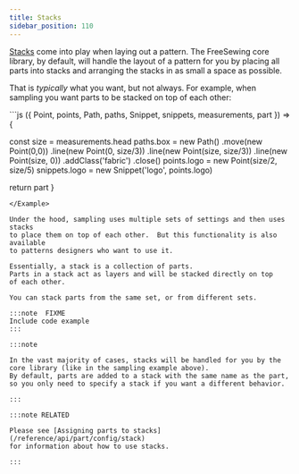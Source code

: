 ```yaml
---
title: Stacks
sidebar_position: 110
---
```


[Stacks](/reference/api/stack) come into play when laying out a pattern.
The FreeSewing core library, by default, will handle the layout of a pattern
for you by placing all parts into stacks and arranging the stacks in as
small a space as possible.

That is _typically_ what you want, but not always. For example, when sampling
you want parts to be stacked on top of each other:

<Example settings="sample: { type: measurement, measurement: head }" withHead caption="A simple example of sampling the `head` measurement">
```js
({
  Point,
  points,
  Path,
  paths,
  Snippet,
  snippets,
  measurements,
  part
}) => {

  const size = measurements.head
  paths.box = new Path()
    .move(new Point(0,0))
    .line(new Point(0, size/3))
    .line(new Point(size, size/3))
    .line(new Point(size, 0))
    .addClass('fabric')
    .close()
  points.logo = new Point(size/2, size/5)
  snippets.logo = new Snippet('logo', points.logo)

  return part
}
```
</Example>

Under the hood, sampling uses multiple sets of settings and then uses stacks
to place them on top of each other.  But this functionality is also available
to patterns designers who want to use it.

Essentially, a stack is a collection of parts.
Parts in a stack act as layers and will be stacked directly on top
of each other.

You can stack parts from the same set, or from different sets.

:::note  FIXME
Include code example
:::

:::note

In the vast majority of cases, stacks will be handled for you by the
core library (like in the sampling example above).
By default, parts are added to a stack with the same name as the part,
so you only need to specify a stack if you want a different behavior.

:::

:::note RELATED

Please see [Assigning parts to stacks](/reference/api/part/config/stack)
for information about how to use stacks.

:::
